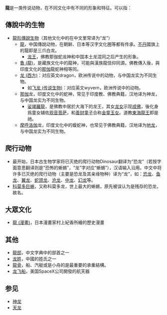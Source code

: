 
'''龍'''是一类传说动物，在不同文化中有不同的形象和特征。可以指：

==傳說中的生物==
*[[龍形傳說生物|龍形傳說生物]]（其他文化中的在中文里常译为“龙”）
**[[龍|龍]]，中国傳說动物，在朝鲜、日本等汉字文化圈等都有传承。[[不丹|不丹]]國旗上的龍即是三爪白龙。
***[[龙王|龙王]]，佛教那伽蛇龙神和中国本土龙混同之后产生的形象。
**[[魯_(龍)|魯 (龍)]]，是藏族文化中的龍神，可能與漢族龍信仰同源。佛教傳入後，與印度文化的[[那伽|那伽]]龍蛇神相等同。
**[[龙_(西方)|龙 (西方)]]：对应英文dragon，欧洲传说中的动物，与中国龙实为不同生物。
***如[[飞龙_(传说生物)|飞龙 (传说生物)]]：对应英文wyvern，欧洲传说中的动物。
**[[那伽|那伽]]龙，印度文化中的蛇神，常见于印度教、佛教典籍，汉地译为神龙，与中国龙实为不同生物。
***[[八大龍王|娑竭羅龍]]，是佛教中居於大海下的龙王，其女[[龙女|龙女]]示现[[成佛|成佛]]，後化身爲童女辅佐[[观音菩萨|观音菩萨]]，和[[善财童子|善财童子]]合称[[金童玉女|金童玉女]]。道教[[東海龍王|東海龍王]]即是祂。
**[[摩呼洛伽|摩呼洛伽]]龙，印度文化中的蝮蛇神，也常见于佛教典籍，汉地译为[[地龙|地龙]]，与中国龙实为不同生物。

==爬行动物==
*最开始，日本古生物学家将已灭绝的爬行动物Dinosaur翻译为“恐龙”（若按字面意思翻译则是“恐怖的蜥蜴”，“龙”字对应“蜥蜴”），汉语输入沿用。中文中将许多已灭绝的爬行动物（主要是恐龙及其亲缘物种）译为“龙”，如：[[恐龙|恐龙]]、[[鱼龙|鱼龙]]、[[翼龙|翼龙]]、[[蛇颈龙|蛇颈龙]]、[[沧龙|沧龙]]、[[中龙|中龙]]、[[幻龙|幻龙]]等。
*[[科莫多巨蜥|科莫多巨蜥]]，又称科莫多龙，世上最大的蜥蜴，原先被误认为是残存的恐龙，故名。

==大眾文化==
*[[龍_(漫畫)|龍 (漫畫)]]，日本漫畫家村上紀香所繪的歷史漫畫

==其他==
*[[龍部|龍部]]，中文字典中的部首之一
*[[龙姓|龙姓]]，中國的姓氏之一
*[[龍骨|龍骨]]，船、汽艇或是小舟的是最重要的承重結構。
*[[龙飞船|龙飞船]]，美国SpaceX公司開發的航天器

==参见==
*[[神龙|神龙]]
*[[天龙|天龙]]

{{Disambig|L|Cat=一字消歧义}}